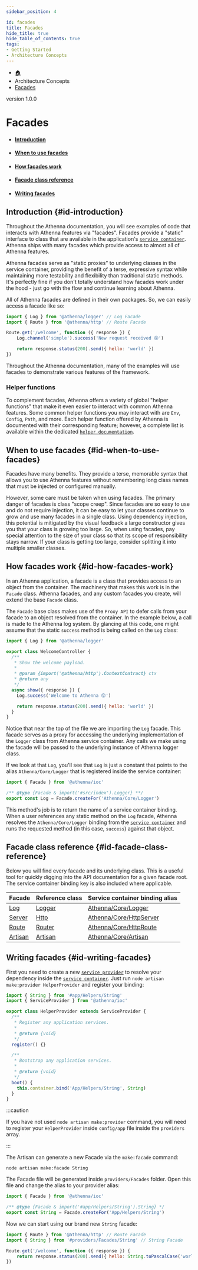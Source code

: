 ```yaml
---
sidebar_position: 4

id: facades
title: Facades
hide_title: true
hide_table_of_contents: true
tags:
- Getting Started
- Architecture Concepts
---
```



<nav aria-label="breadcrumbs">
    <ul class="breadcrumbs">
        <li class="breadcrumbs__item">
            <a class="breadcrumbs__link" href="/">🏠</a>
        </li>
        <li class="breadcrumbs__item">
            <a class="breadcrumbs__link">Architecture Concepts</a>
        </li>
        <li class="breadcrumbs__item">
            <a class="breadcrumbs__link" href="/docs/architecture-concepts/facades">Facades</a>
        </li>
    </ul>
</nav>

<span class="badge badge--secondary margin-top-bot">version 1.0.0</span>

# Facades

- #### [Introduction](#id-introduction)
- #### [When to use facades](#id-when-to-use-facades)
- #### [How facades work](#id-how-facades-work)
- #### [Facade class reference](#id-facade-class-reference)
- #### [Writing facades](#id-writing-facades)

## Introduction {#id-introduction}

Throughout the Athenna documentation, you will see examples of code that interacts with Athenna features via "facades".
Facades provide a "static" interface to class that are available in the application's [`service container`](/docs/architecture-concepts/container).
Athenna ships with many facades which provide access to almost all of Athenna features.

Athenna facades serve as "static proxies" to underlying classes in the service container, providing the benefit of a terse,
expressive syntax while maintaining more testability and flexibility than traditional static methods. It's perfectly fine
if you don't totally understand how facades work under the hood - just go with the flow and continue learning about Athenna.

All of Athenna facades are defined in their own packages. So, we can easily access a facade like so:

```javascript
import { Log } from '@athenna/logger' // Log Facade
import { Route } from '@athenna/http' // Route Facade

Route.get('/welcome', function ({ response }) {
    Log.channel('simple').success('New request received 😝')

    return response.status(200).send({ hello: 'world' })
})
```

Throughout the Athenna documentation, many of the examples will use facades to demonstrate various features of the framework.

### Helper functions

To complement facades, Athenna offers a variety of global "helper functions" that make it even easier to interact with
common Athenna features. Some common helper functions you may interact with are `Env`, `Config`, `Path`, and more. Each
helper function offered by Athenna is documented with their corresponding feature; however, a complete list is available
within the dedicated [`helper documentation`](/docs/getting-started/installation).

## When to use facades {#id-when-to-use-facades}

Facades have many benefits. They provide a terse, memorable syntax that allows you to use Athenna features without
remembering long class names that must be injected or configured manually.

However, some care must be taken when using facades. The primary danger of facades is class "scope creep". Since facades
are so easy to use and do not require injection, it can be easy to let your classes continue to grow and use many facades
in a single class. Using dependency injection, this potential is mitigated by the visual feedback a large constructor
gives you that your class is growing too large. So, when using facades, pay special attention to the size of your class
so that its scope of responsibility stays narrow. If your class is getting too large, consider splitting it into multiple
smaller classes.

## How facades work {#id-how-facades-work}

In an Athenna application, a facade is a class that provides access to an object from the container. The machinery that
makes this work is in the `Facade` class. Athenna facades, and any custom facades you create, will extend the base
`Facade` class.

The `Facade` base class makes use of the `Proxy API` to defer calls from your facade to an object resolved from the
container. In the example below, a call is made to the Athenna log system. By glancing at this code, one might assume
that the static `success` method is being called on the `Log` class:

```javascript
import { Log } from '@athenna/logger'

export class WelcomeController {
  /**
   * Show the welcome payload.
   *
   * @param {import('@athenna/http').ContextContract} ctx
   * @return any
   */
  async show({ response }) {
    Log.success('Welcome to Athenna 😝')

    return response.status(200).send({ hello: 'world' })
  }
}
```

Notice that near the top of the file we are importing the `Log` facade. This facade serves as a proxy for accessing the
underlying implementation of the `Logger` class from Athenna service container. Any calls we make using the facade will
be passed to the underlying instance of Athenna logger class.

If we look at that `Log`, you'll see that `Log` is just a constant that points to the alias `Athenna/Core/Logger` that is
registered inside the service container:

```javascript
import { Facade } from '@athenna/ioc'

/** @type {Facade & import('#src/index').Logger} **/
export const Log = Facade.createFor('Athenna/Core/Logger')
```

This method's job is to return the name of a service container binding. When a user references any static method on the
`Log` facade, Athenna resolves the `Athenna/Core/Logger` binding from the [`service container`](/docs/architecture-concepts/container)
and runs the requested method (in this case, `success`) against that object.

## Facade class reference {#id-facade-class-reference}

Below you will find every facade and its underlying class. This is a useful tool for quickly digging into the API
documentation for a given facade root. The service container binding key is also included where applicable.

<table>
    <thead>
    <tr>
        <th>Facade</th>
        <th>Reference class</th>
        <th>Service container binding alias</th>
    </tr>
    </thead>
    <tbody>
    <tr>
        <td><a href="https://github.com/AthennaIO/Logger/blob/develop/src/Facades/Log.js">Log</a></td>
        <td><a href="https://github.com/AthennaIO/Logger/blob/develop/src/index.js">Logger</a></td>
        <td><a href="https://github.com/AthennaIO/Logger/blob/develop/src/Providers/LoggerProvider.js">Athenna/Core/Logger</a></td>
    </tr>
    <tr>
        <td><a href="https://github.com/AthennaIO/Http/blob/develop/src/Facades/Server.js">Server</a></td>
        <td><a href="https://github.com/AthennaIO/Http/blob/develop/src/index.js">Http</a></td>
        <td><a href="https://github.com/AthennaIO/Http/blob/develop/src/Providers/HttpServerProvider.js">Athenna/Core/HttpServer</a></td>
    </tr>
    <tr>
        <td><a href="https://github.com/AthennaIO/Http/blob/develop/src/Facades/Route.js">Route</a></td>
        <td><a href="https://github.com/AthennaIO/Http/blob/develop/src/Router/Router.js">Router</a></td>
        <td><a href="https://github.com/AthennaIO/Http/blob/develop/src/Providers/HttpRouteProvider.js">Athenna/Core/HttpRoute</a></td>
    </tr>
    <tr>
        <td><a href="https://github.com/AthennaIO/Artisan/blob/develop/src/Facades/Artisan.js">Artisan</a></td>
        <td><a href="https://github.com/AthennaIO/Artisan/blob/develop/src/index.js">Artisan</a></td>
        <td><a href="https://github.com/AthennaIO/Artisan/blob/develop/src/Providers/HttpServerProvider.js">Athenna/Core/Artisan</a></td>
    </tr>
    </tbody>
</table>

## Writing facades {#id-writing-facades}

First you need to create a new [`service provider`](/docs/architecture-concepts/providers#id-writing-service-providers)
to resolve your dependency inside the [`service container`](/docs/architecture-concepts/container). Just run
`node artisan make:provider HelperProvider` and register your binding:

```javascript
import { String } from '#app/Helpers/String'
import { ServiceProvider } from '@athenna/ioc'

export class HelperProvider extends ServiceProvider {
  /**
   * Register any application services.
   *
   * @return {void}
   */
  register() {}

  /**
   * Bootstrap any application services.
   *
   * @return {void}
   */
  boot() {
    this.container.bind('App/Helpers/String', String)
  }
}
```

:::caution

If you have not used `node artisan make:provider` command, you will need to register your `HelperProvider` inside `config/app`
file inside the `providers` array.

:::

The Artisan can generate a new Facade via the `make:facade` command:

```shell
node artisan make:facade String
```

The Facade file will be generated inside `providers/Facades` folder. Open this file and change the alias to your
provider alias:

```javascript
import { Facade } from '@athenna/ioc'

/** @type {Facade & import('#app/Helpers/String').String} */
export const String = Facade.createFor('App/Helpers/String')
```

Now we can start using our brand new `String` facade:

```javascript
import { Route } from '@athenna/http' // Route Facade
import { String } from '#providers/Facades/String' // String Facade

Route.get('/welcome', function ({ response }) {
    return response.status(200).send({ hello: String.toPascalCase('world') })
})
```
